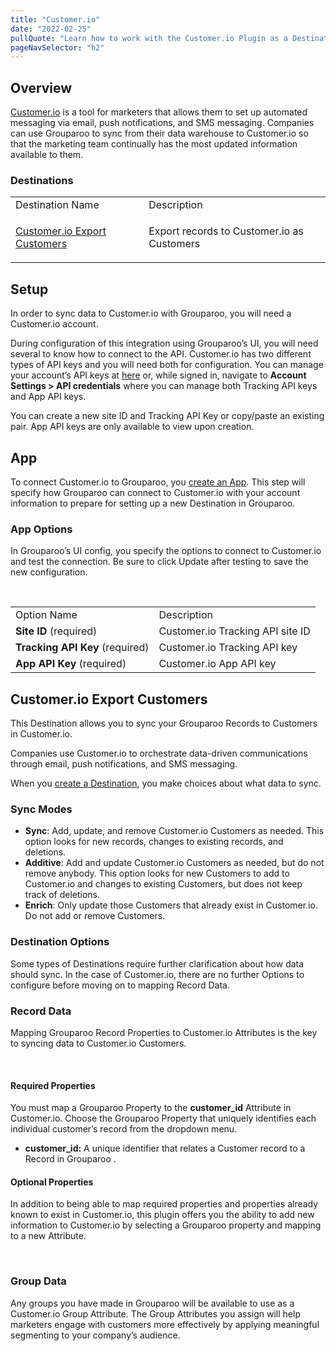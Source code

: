 ```yaml
---
title: "Customer.io"
date: "2022-02-25"
pullQuote: "Learn how to work with the Customer.io Plugin as a Destination."
pageNavSelector: "h2"
---
```


<PluginDocsLinks plugin="Customerio" />

## Overview

[Customer.io](https://customer.io/) is a tool for marketers that allows them to set up automated messaging via email, push notifications, and SMS messaging. Companies can use Grouparoo to sync from their data warehouse to Customer.io so that the marketing team continually has the most updated information available to them.

### Destinations

<table className='docTable'>
<tablebody>
  <tr>
   <td>Destination Name
   </td>
   <td>Description
   </td>
  </tr>
  <tr>
   <td>

<a href="#customerio-export-customers">Customer.io Export Customers</a>
   </td>
   <td>Export records to Customer.io as Customers
   </td>
  </tr>
  </tablebody>
</table>

## Setup

In order to sync data to Customer.io with Grouparoo, you will need a Customer.io account.

During configuration of this integration using Grouparoo’s UI, you will need several to know how to connect to the API. Customer.io has two different types of API keys and you will need both for configuration. You can manage your account’s API keys at [here](https://fly.customer.io/settings/api_credentials) or, while signed in, navigate to **Account Settings > API credentials** where you can manage both Tracking API keys and App API keys.

You can create a new site ID and Tracking API Key or copy/paste an existing pair. App API keys are only available to view upon creation.

## App

To connect Customer.io to Grouparoo, you [create an App](/docs/config/apps). This step will specify how Grouparoo can connect to Customer.io with your account information to prepare for setting up a new Destination in Grouparoo.

### App Options

In Grouparoo’s UI config, you specify the options to connect to Customer.io and test the connection. Be sure to click Update after testing to save the new configuration.

<ImageInBrowserFrame
  src="/images/docs/integrations/customerio/app/options.png"
  alt="Customer.io App Options"
  width={733}
  height={287}
/>

<br />

<table className="docTable">
  <tablebody>
    <tr>
      <td>Option Name</td>
      <td>Description</td>
    </tr>
    <tr>
      <td>
        <strong>Site ID</strong> (required)
      </td>
      <td>Customer.io Tracking API site ID</td>
    </tr>
    <tr>
      <td>
        <strong>Tracking API Key</strong> (required)
      </td>
      <td>Customer.io Tracking API key</td>
    </tr>
    <tr>
      <td>
        <strong>App API Key</strong> (required)
      </td>
      <td>Customer.io App API key</td>
    </tr>
  </tablebody>
</table>

## Customer.io Export Customers

This Destination allows you to sync your Grouparoo Records to Customers in Customer.io.

Companies use Customer.io to orchestrate data-driven communications through email, push notifications, and SMS messaging.

When you [create a Destination](/docs/config/destinations), you make choices about what data to sync.

### Sync Modes

- **Sync**: Add, update, and remove Customer.io Customers as needed. This option looks for new records, changes to existing records, and deletions.
- **Additive**: Add and update Customer.io Customers as needed, but do not remove anybody. This option looks for new Customers to add to Customer.io and changes to existing Customers, but does not keep track of deletions.
- **Enrich**: Only update those Customers that already exist in Customer.io. Do not add or remove Customers.

### Destination Options

Some types of Destinations require further clarification about how data should sync. In the case of Customer.io, there are no further Options to configure before moving on to mapping Record Data.

### Record Data

Mapping Grouparoo Record Properties to Customer.io Attributes is the key to syncing data to Customer.io Customers.

<ImageInBrowserFrame
  src="/images/docs/integrations/customerio/export-customers/properties.png"
  alt="Customer.io Export Customers Properties"
  width={733}
  height={378}
/>

<br />

#### Required Properties

You must map a Grouparoo Property to the **customer_id** Attribute in Customer.io. Choose the Grouparoo Property that uniquely identifies each individual customer’s record from the dropdown menu.

- **customer_id:** A unique identifier that relates a Customer record to a Record in Grouparoo .

#### Optional Properties

In addition to being able to map required properties and properties already known to exist in Customer.io, this plugin offers you the ability to add new information to Customer.io by selecting a Grouparoo property and mapping to a new Attribute.

<ImageInBrowserFrame
  src="/images/docs/integrations/customerio/export-customers/optional.png"
  alt="Customer.io Export Customers Optional Properties"
  width={733}
  height={162}
/>

<br />

### Group Data

Any groups you have made in Grouparoo will be available to use as a Customer.io Group Attribute. The Group Attributes you assign will help marketers engage with customers more effectively by applying meaningful segmenting to your company’s audience.

<ImageInBrowserFrame
  src="/images/docs/integrations/customerio/export-customers/groups.png"
  alt="Customer.io Export Customers Groups"
  width={733}
  height={199}
/>

<br />

<PluginDocsIntegrationNotes plugin="Customer.io" />
